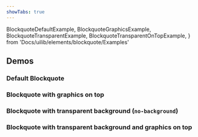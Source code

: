 ```yaml
---
showTabs: true
---
```


  BlockquoteDefaultExample,
  BlockquoteGraphicsExample,
  BlockquoteTransparentExample,
  BlockquoteTransparentOnTopExample,
} from 'Docs/uilib/elements/blockquote/Examples'

## Demos

### Default Blockquote

<BlockquoteDefaultExample />

### Blockquote with graphics on top

<BlockquoteGraphicsExample />

### Blockquote with transparent background (`no-background`)

<BlockquoteTransparentExample />

### Blockquote with transparent background and graphics on top

<BlockquoteTransparentOnTopExample />
